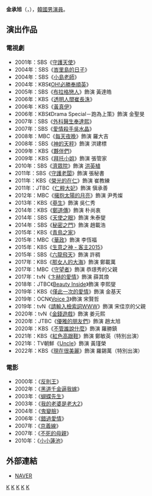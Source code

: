 {{expand|time=2015-08-07T11:48:05+00:00}}
{{refimprove|time=2015-08-07T11:48:05+00:00}}
{{藝人
|姓名 = 金承旭
|類型 = 男演員
|圖片 = 
|圖片尺寸 = 
|圖片簡介 = 
|本名 = 
|外文名 = 김승욱
|外文 = ko
|羅馬拼音 = Kim Seung Wook
|英文名 =
|暱稱 =
|其他藝名 = 
|國籍 = {{KOR}}
|出生日期 = {{birth_date_and_age|1963|8|4}}
|出生地點 = {{KOR}}[[釜山廣域市|釜山廣域市]]
|宗教信仰 = 
|語言 = [[韓語|韓語]]
|職業 = [[演員|演員]]
|教育程度 = [[首爾藝術大學|首爾藝術大學]]
|出道作品 = 
|出道日期 = 1986年
|代表作品 = 
|活躍年代 =
|唱片公司 = 
|經紀公司 = 
|相關團體 = 
|網站 = 
}}

'''金承旭'''（{{lang-ko|'''김승욱'''}}，{{bd|1963年|8月4日}}），[[韓國|韓國]][[男演員|男演員]]。

== 演出作品 ==
=== 電視劇 ===
*2001年：SBS《[[守護天使_(電視劇)|守護天使]]》
*2004年：SBS《[[峇里島的日子|峇里島的日子]]》
*2004年：SBS《[[小島老師|小島老師]]》
*2004年：KBS《[[OH!必勝奉順英|OH!必勝奉順英]]》
*2005年：SBS《[[布拉格戀人|布拉格戀人]]》飾演 黃達皓
*2006年：KBS《[[透明人間崔長洙|透明人間崔長洙]]》
*2006年：KBS《[[黃真伊_(電視劇)|黃真伊]]》
*2006年：KBS《Drama Special－跑為上策》飾演 金聖旻
*2007年：SBS《[[外科醫生奉達熙|外科醫生奉達熙]]》
*2007年：SBS《[[愛情殺手吳水晶|愛情殺手吳水晶]]》
*2008年：MBC《[[每天夜晚|每天夜晚]]》飾演 羅大吉
*2008年：SBS《[[神的天秤|神的天秤]]》飾演 洪建標
*2009年：KBS《[[夥伴們|夥伴們]]》
*2009年：KBS《[[拜托小姐|拜托小姐]]》飾演 張管家
*2010年：SBS《[[濟眾院_(電視劇)|濟眾院]]》飾演 [[洪英植|洪英植]]
*2011年：SBS《[[守護老闆|守護老闆]]》飾演 張秘書
*2011年：KBS《[[榮光的在仁|榮光的在仁]]》飾演 崔教練
*2011年：JTBC《[[仁粹大妃_(電視劇)|仁粹大妃]]》飾演 愼承善
*2012年：MBC《[[擁抱太陽的月亮|擁抱太陽的月亮]]》飾演 尹秀燦
*2013年：KBS《[[蔘生|蔘生]]》飾演 吳仁秀
*2014年：KBS《[[鄭道傳_(電視劇)|鄭道傳]]》飾演 朴尚衷
*2014年：SBS《[[天使之眼|天使之眼]]》飾演 朱泰燮
*2014年：SBS《[[秘密之門|秘密之門]]》飾演 趙載浩
*2015年：KBS《[[青鳥之家|青鳥之家]]》
*2015年：MBC《[[華政|華政]]》飾演 李恆福
*2015年：KBS《[[生意之神_-_客主2015|生意之神 - 客主2015]]》
*2015年：SBS《[[六龍飛天|六龍飛天]]》飾演 許稠
*2017年：KBS《[[那女人的大海|那女人的大海]]》飾演 鄭載萬
*2017年：MBC《[[守望者|守望者]]》飾演 恭璟秀的父親
*2017年：tvN《[[卞赫的愛情|卞赫的愛情]]》飾演 薛其煥
*2018年：JTBC《[[Beauty_Inside_(電視劇)|Beauty Inside]]》飾演 李熙燮
*2019年：KBS《[[僅此一次的愛情|僅此一次的愛情]]》飾演 金基天
*2019年：OCN《[[Voice_3|Voice 3]]》飾演 宋賢哲
*2019年：tvN《[[請輸入檢索詞WWW|請輸入檢索詞WWW]]》飾演 宋佳京的父親
*2020年：tvN《[[金錢遊戲_(韓國電視劇)|金錢遊戲]]》飾演 姜元熙
*2020年：JTBC《[[優雅的朋友們|優雅的朋友們]]》飾演 趙太旭
*2020年：KBS《[[不管誰說什麼|不管誰說什麼]]》飾演 羅勝鎮
*2021年：KBS《[[紅色高跟鞋|紅色高跟鞋]]》飾演 鄭敏英（特別出演）
*2021年：TV朝鮮《[[Uncle_(韓國電視劇)|Uncle]]》飾演 黃瑾榮
*2022年：KBS《[[現在很美麗|現在很美麗]]》飾演 羅錫萬（特別出演）

=== 電影 ===
*2000年：《[[反則王|反則王]]》
*2002年：《[[黑道千金逼我嫁|黑道千金逼我嫁]]》
*2003年：《[[蝴蝶先生|蝴蝶先生]]》
*2003年：《[[我的老婆是老大2|我的老婆是老大2]]》
*2004年：《[[鬼變臉|鬼變臉]]》
*2006年：《[[錯過愛情|錯過愛情]]》
*2007年：《[[京義線_(電影)|京義線]]》
*2007年：《[[不死的母親|不死的母親]]》
*2010年：《[[小小蓮池|小小蓮池]]》

== 外部連結 ==
*[http://people.search.naver.com/search.naver?where=nexearch&sm=tab_ppn&query=%EA%B9%80%EC%8A%B9%EC%9A%B1&os=117268&ie=utf8&key=PeopleService NAVER] {{Wayback|url=http://people.search.naver.com/search.naver?where=nexearch&sm=tab_ppn&query=%EA%B9%80%EC%8A%B9%EC%9A%B1&os=117268&ie=utf8&key=PeopleService |date=20190701044113 }}{{ko}}
{{Popeye Entertainment}}
{{金銀淑作品}}
[[Category:韓國電視演員|K]]
[[Category:韓國電影演員|K]]
[[Category:首爾藝術大學校友|K]]
[[Category:釜山廣域市出身人物|K]]
[[Category:金姓|K]]